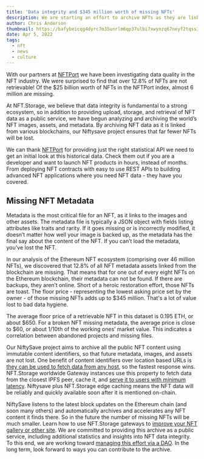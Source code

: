 ```yaml
---
title: 'Data integrity and $345 million worth of missing NFTs'
description: We are starting an effort to archive NFTs as they are linked from the blockchain.
author: Chris Anderson
thumbnail: https://bafybeicqg4dyrc7m35unrlm6qp37ulbi7xwynzq67neyf2tqss37mrz4qa.ipfs.nftstorage.link/missing-nfts-hero.png
date: Apr 5, 2022
tags:
  - nft
  - news
  - culture
---
```



With our partners at [NFTPort](https://www.nftport.xyz/) we have been investigating data quality in the NFT industry. We were surprised to find that over 12.8% of NFTs are not retrievable! Of the $25 billion worth of NFTs in the NFTPort index, almost 6 million are missing.

At NFT.Storage, we believe that data integrity is fundamental to a strong ecosystem, so in addition to providing upload, storage, and retrieval of NFT data as a public service, we have begun analyzing and archiving the world’s NFT images, assets, and metadata. By archiving NFT data as it is linked from various blockchains, our Niftysave project ensures that far fewer NFTs will be lost.

We can thank [NFTPort](https://www.nftport.xyz/) for providing just the right statistical API we need to get an initial look at this historical data. Check them out if you are a developer and want to launch NFT products in hours, instead of months. From deploying NFT contracts with easy to use REST APIs to building advanced NFT applications where you need NFT data - they have you covered. 

## Missing NFT Metadata

Metadata is the most critical file for an NFT, as it links to the images and other assets. The metadata file is typically a JSON object with fields listing attributes like traits and rarity. If it goes missing or is incorrectly modified, it doesn’t matter how well your image is backed up, as the metadata has the final say about the content of the NFT. If you can’t load the metadata, you’ve lost the NFT.

In our analysis of the Ethereum NFT ecosystem (comprising over 46 million NFTs), we discovered that 12.8% of all NFT metadata assets linked from the blockchain are missing. That means that for one out of every eight NFTs on the Ethereum blockchain, their metadata can not be found. If there are backups, they aren’t online. Short of a heroic restoration effort, those NFTs are toast. The floor price - representing the lowest asking price set by the owner - of those missing NFTs adds up to $345 million. That's a lot of value lost to bad data hygiene.

The average floor price of a retrievable NFT in this dataset is 0.195 ETH, or about $650. For a broken NFT missing metadata, the average price is close to $60, or about 1/10th of the working ones’ market value. This indicates a correlation between abandoned projects and missing files.

Our NiftySave project aims to archive all the public NFT content using immutable content identifiers, so that future metadata, images, and assets are not lost. One benefit of content identifiers over location based URLs is [they can be used to fetch data from any host](https://nft.storage/blog/post/2021-12-14-storage-layer-maximalism/), so the fastest response wins. NFT.Storage worldwide Gateway instances use this property to fetch data from the closest IPFS peer, cache it, and [serve it to users with minimum latency](https://nft.storage/blog/post/2022-02-21-use-web3-to-speed-up-web2/). Niftysave plus NFT.Storage edge caching means the NFT data will be reliably and quickly available soon after it is mentioned on-chain.

NiftySave listens to the latest block updates on the Ethereum chain (and soon many others) and automatically archives and accelerates any NFT content it finds there. So in the future the number of missing NFTs will be much smaller. Learn how to use NFT.Storage gateways to [improve your NFT gallery or other site](https://nft.storage/blog/post/2022-03-08-gateway-release/). We are committed to providing this archive as a public service, including additional statistics and insights into NFT data integrity. To this end, we are working toward [managing this effort via a DAO](https://nft.storage/blog/post/2022-01-20-decentralizing-nft-storage/). In the long term, look forward to ways you can contribute to the archive.
